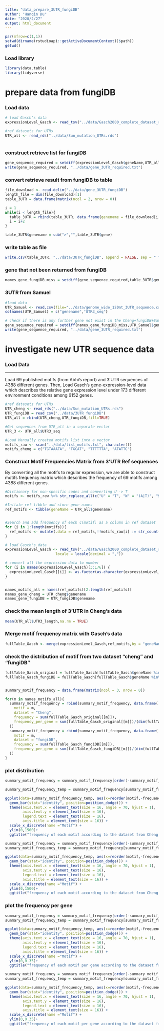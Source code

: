 ```yaml
---
title: "data_prepare_3UTR_fungiDB"
author: "Hanqin Du"
date: "2020/2/27"
output: html_document
---
```



```r
par(mfrow=c(1,1))
setwd(dirname(rstudioapi::getActiveDocumentContext()$path))
getwd()
```


### Load library
```r
library(data.table)
library(tidyverse)
```


# prepare data from fungiDB

### Load data
```r
# load Gasch's data
expressionLevel_Gasch <- read_tsv("../data/Gasch2000_complete_dataset_rename.txt", locale = locale(decimal = ","))

#ref datasets for UTRs 
UTR_all <- read_rds("../data/Sun_mutation_UTRs.rds")
  
```

### construct retrieve list for fungiDB
```r
gene_sequence_required = setdiff(expressionLevel_Gasch$geneName,UTR_all$genename)
write(gene_sequence_required, "../data/gene_3UTR_required.txt")
```

### convert retrieve result from fungiDB to table
```r
file_download <- read.delim("../data/gene_3UTR_fungiDB")
length_file = dim(file_download)[1]
table_3UTR = data.frame(matrix(ncol = 2, nrow = 0))

i = 1
while(i < length_file){
  table_3UTR = rbind(table_3UTR, data.frame(genename = file_download[i,1], "UTR3_seq" = file_download[i+1,1]))
  i = i+2
}

table_3UTR$genename = sub(">","",table_3UTR$gene)

```


### write table as file
```r
write.csv(table_3UTR, "../data/3UTR_fungiDB", append = FALSE, sep = " ", dec = ".", row.names = FALSE, col.names = TRUE)
```


### gene that not been returned from fungiDB
```r
names_gene_fungiDB_miss = setdiff(gene_sequence_required,table_3UTR$genename)
```


### 3UTR from Samuel
```r
#load data
UTR_Samuel <- read.csv(file="../data/genome_wide_120nt_3UTR_sequence.csv")
colnames(UTR_Samuel) = c("genename","UTR3_seq")

# check if there is any further gene not exist in the Cheng+fungiDB+Samuel's dataset
gene_sequence_required = setdiff(names_gene_fungiDB_miss,UTR_Samuel$genename)
write(gene_sequence_required, "../data/gene_3UTR_required.txt")

```



# investigate new UTR sequence data


### Load Data
***
Load 69 published motifs (from Abhi's report) and 3'UTR sequences of 4388 different genes. Then, Load Gasch's gene-expression-level data which describes the relative gene expression level under 173 different environment conditions among 6152 genes.

```r

#ref datasets for UTRs 
UTR_cheng <- read_rds("../data/Sun_mutation_UTRs.rds")
UTR_fungiDB = read_csv("../data/3UTR_fungiDB")
UTR_all = rbind(UTR_cheng,UTR_fungiDB,fill=TRUE)

#Get sequences from UTR_all in a separate vector
UTR_3 <- UTR_all$UTR3_seq

#Load Manually created motifs list into a vector
motifs_raw <- scan("../data/list_motifs.txt", character())
motifs_cheng = c("TGTAAATA", "TGCAT", "TTTTTTA", "ATATTC")


```


### Construct Motif Frequencies Matrix from 3'UTR Ref sequences
By converting all the motifs to regular expression, we are able to construct motifs frequency matrix which describes the frequency of 69 motifs among 4388 different genes.
```r

#Dictionary for non-specific codes and converting U -> T
motifs <- motifs_raw %>% str_replace_all(c("U" = "T", "W" = "(A|T)", "S" = "(C|G)", "M" = "(A|C)", "K" = "(G|T)", "R" = "(A|G)", "Y" = "(C|T)", "B" = "(C|G|T)", "D" = "(A|G|T)", "H" = "(A|C|T)", "V" = "(A|C|G)", "N" = "(A|C|G|T)"))

#Initate ref tibble and store gene names
ref_motifs <- tibble(geneName = UTR_all$genename)


#Search and add frequency of each c(motif) as a column in ref dataset
for (i in 1:length(motifs)){
  ref_motifs <- mutate(.data = ref_motifs,!!motifs_raw[i] := str_count(UTR_3, motifs[i]))
}

# load Gasch's data
expressionLevel_Gasch <- read_tsv("../data/Gasch2000_complete_dataset_rename.txt", 
                       locale = locale(decimal = ","))

# convert all the expression data to number
for (i in names(expressionLevel_Gasch)[3:176]) {
  expressionLevel_Gasch[[i]] <- as.factor(as.character(expressionLevel_Gasch[[i]]))
}


names_motifs_all = names(ref_motifs)[2:length(ref_motifs)]
names_gene_cheng = UTR_cheng$genename
names_gene_fungiDB = UTR_fungiDB$genename
```


### check the mean length of 3'UTR in Cheng's data
```r
mean(UTR_all$UTR3_length,na.rm = TRUE)
```


### Merge motif frequency matrix with Gasch's data
```r
fullTable_Gasch <- merge(expressionLevel_Gasch,ref_motifs,by = "geneName")
```

### check the distribution of motif from two dataset "cheng" and "fungiDB"
```r

fullTable_Gasch_original = fullTable_Gasch[fullTable_Gasch$geneName %in% names_gene_cheng,]
fullTable_Gasch_fungiDB = fullTable_Gasch[fullTable_Gasch$geneName %in% names_gene_fungiDB,]


summary_motif_frequency = data.frame(matrix(ncol = 3, nrow = 0))

for(m in names_motifs_all){
  summary_motif_frequency = rbind(summary_motif_frequency, data.frame(
    motif = m,
    dataset = "Cheng",
    frequency = sum(fullTable_Gasch_original[[m]]),
    frequency_per_gene = sum(fullTable_Gasch_original[[m]])/(dim(fullTable_Gasch_original)[1])
  ))
  summary_motif_frequency = rbind(summary_motif_frequency, data.frame(
    motif = m,
    dataset = "fungiDB",
    frequency = sum(fullTable_Gasch_fungiDB[[m]]),
    frequency_per_gene = sum(fullTable_Gasch_fungiDB[[m]])/(dim(fullTable_Gasch_fungiDB)[1])
  ))
}


```

### plot distribution


```r
summary_motif_frequency = summary_motif_frequency[order(-summary_motif_frequency$frequency),]

summary_motif_frequency_temp = summary_motif_frequency[summary_motif_frequency$motif %in% head(unique(summary_motif_frequency$motif),35),]

ggplot(data=summary_motif_frequency_temp, aes(x=reorder(motif,-frequency), y=frequency, fill=dataset)) +
  geom_bar(stat="identity", position=position_dodge()) +
  theme(axis.text.x = element_text(size = 16, angle = 70, hjust = 1),
        axis.text.y = element_text(size = 16),
        legend.text = element_text(size = 16),
        axis.title = element_text(size = 16)) + 
  scale_x_discrete(name ="Motif") + 
  ylim(0,1500)+
  ggtitle("frequency of each motif according to the dataset from Cheng's study and fungiDB")
```

```r
summary_motif_frequency = summary_motif_frequency[order(-summary_motif_frequency$frequency),]
summary_motif_frequency_temp = summary_motif_frequency[summary_motif_frequency$motif %in% tail(unique(summary_motif_frequency$motif),34),]

ggplot(data=summary_motif_frequency_temp, aes(x=reorder(motif,-frequency), y=frequency, fill=dataset)) +
  geom_bar(stat="identity", position=position_dodge()) +
  theme(axis.text.x = element_text(size = 16, angle = 70, hjust = 1),
        axis.text.y = element_text(size = 16),
        legend.text = element_text(size = 16),
        axis.title = element_text(size = 16)) + 
  scale_x_discrete(name ="Motif") + 
  ylim(0,1500)+
  ggtitle("frequency of each motif according to the dataset from Cheng's study and fungiDB")
```


### plot the frequency per gene
```r
summary_motif_frequency = summary_motif_frequency[order(-summary_motif_frequency$frequency_per_gene),]
summary_motif_frequency_temp = summary_motif_frequency[summary_motif_frequency$motif %in% head(unique(summary_motif_frequency$motif),35),]

ggplot(data=summary_motif_frequency_temp, aes(x=reorder(motif,-frequency_per_gene), y=frequency_per_gene, fill=dataset)) +
  geom_bar(stat="identity", position=position_dodge()) +
  theme(axis.text.x = element_text(size = 16, angle = 70, hjust = 1),
        axis.text.y = element_text(size = 16),
        legend.text = element_text(size = 16),
        axis.title = element_text(size = 16)) + 
  scale_x_discrete(name ="Motif") + 
  ylim(0,0.35)+
  ggtitle("frequency of each motif per gene according to the dataset from Cheng's study and fungiDB")
```

```r
summary_motif_frequency = summary_motif_frequency[order(-summary_motif_frequency$frequency_per_gene),]
summary_motif_frequency_temp = summary_motif_frequency[summary_motif_frequency$motif %in% tail(unique(summary_motif_frequency$motif),34),]

ggplot(data=summary_motif_frequency_temp, aes(x=reorder(motif,-frequency_per_gene), y=frequency_per_gene, fill=dataset)) +
  geom_bar(stat="identity", position=position_dodge()) +
  theme(axis.text.x = element_text(size = 16, angle = 70, hjust = 1),
        axis.text.y = element_text(size = 16),
        legend.text = element_text(size = 16),
        axis.title = element_text(size = 16)) + 
  scale_x_discrete(name ="Motif") + 
  ylim(0,0.35)+
  ggtitle("frequency of each motif per gene according to the dataset from Cheng's study and fungiDB")
```


